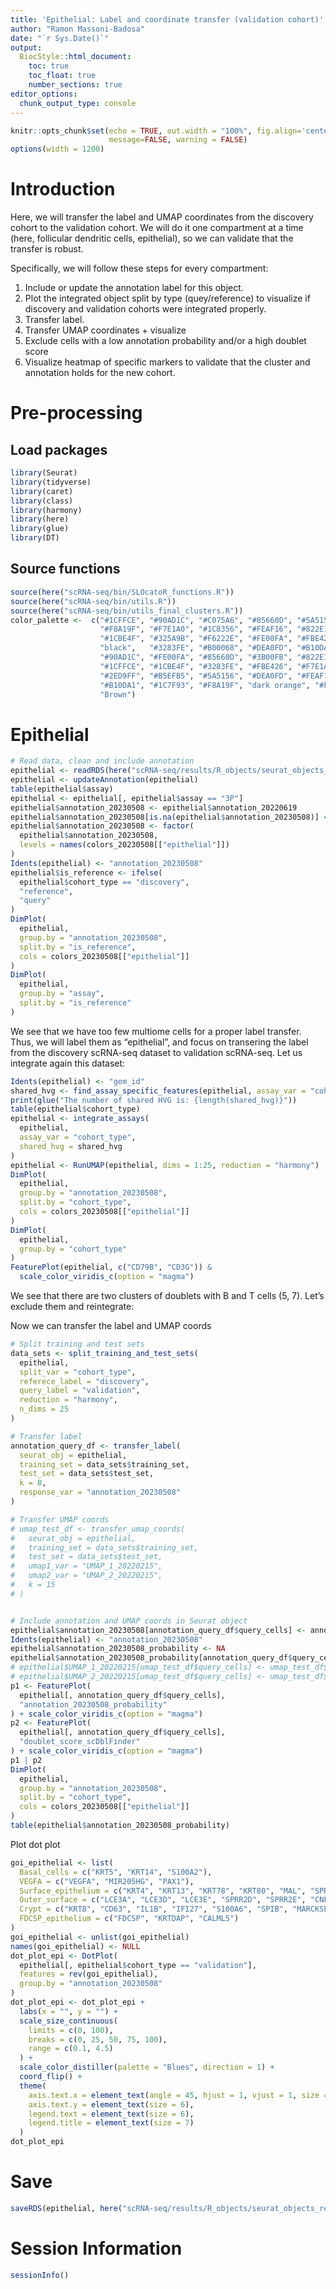 ```yaml
---
title: 'Epithelial: Label and coordinate transfer (validation cohort)'
author: "Ramon Massoni-Badosa"
date: "`r Sys.Date()`"
output: 
  BiocStyle::html_document:
    toc: true
    toc_float: true
    number_sections: true
editor_options: 
  chunk_output_type: console
---
```


```r
knitr::opts_chunk$set(echo = TRUE, out.width = "100%", fig.align='center', 
                      message=FALSE, warning = FALSE)
options(width = 1200)
```


# Introduction

Here, we will transfer the label and UMAP coordinates from the discovery cohort to the validation cohort. We will do it one compartment at a time (here, follicular dendritic cells, epithelial), so we can validate that the transfer is robust.

Specifically, we will follow these steps for every compartment:

1. Include or update the annotation label for this object.
2. Plot the integrated object split by type (quey/reference) to visualize if discovery and validation cohorts were integrated properly.
3. Transfer label.
4. Transfer UMAP coordinates + visualize
5. Exclude cells with a low annotation probability and/or a high doublet score
6. Visualize heatmap of specific markers to validate that the cluster and annotation holds for the new cohort.

# Pre-processing

## Load packages

```r
library(Seurat)
library(tidyverse)
library(caret)
library(class)
library(harmony)
library(here)
library(glue)
library(DT)
```


## Source functions

```r
source(here("scRNA-seq/bin/SLOcatoR_functions.R"))
source(here("scRNA-seq/bin/utils.R"))
source(here("scRNA-seq/bin/utils_final_clusters.R"))
color_palette <-  c("#1CFFCE", "#90AD1C", "#C075A6", "#85660D", "#5A5156", "#AA0DFE",
                    "#F8A19F", "#F7E1A0", "#1C8356", "#FEAF16", "#822E1C", "#C4451C",
                    "#1CBE4F", "#325A9B", "#F6222E", "#FE00FA", "#FBE426", "#16FF32",
                    "black",   "#3283FE", "#B00068", "#DEA0FD", "#B10DA1", "#E4E1E3",
                    "#90AD1C", "#FE00FA", "#85660D", "#3B00FB", "#822E1C", "coral2",
                    "#1CFFCE", "#1CBE4F", "#3283FE", "#FBE426", "#F7E1A0", "#325A9B",
                    "#2ED9FF", "#B5EFB5", "#5A5156", "#DEA0FD", "#FEAF16", "#683B79",
                    "#B10DA1", "#1C7F93", "#F8A19F", "dark orange", "#FEAF16", "#FBE426",
                    "Brown")
```


# Epithelial

```r
# Read data, clean and include annotation
epithelial <- readRDS(here("scRNA-seq/results/R_objects/seurat_objects_revision/4.2-epithelial_seurat_object_discovery_validation_cohorts.rds"))
epithelial <- updateAnnotation(epithelial)
table(epithelial$assay)
epithelial <- epithelial[, epithelial$assay == "3P"]
epithelial$annotation_20230508 <- epithelial$annotation_20220619
epithelial$annotation_20230508[is.na(epithelial$annotation_20230508)] <- "unannotated"
epithelial$annotation_20230508 <- factor(
  epithelial$annotation_20230508,
  levels = names(colors_20230508[["epithelial"]])
)
Idents(epithelial) <- "annotation_20230508"
epithelial$is_reference <- ifelse(
  epithelial$cohort_type == "discovery",
  "reference",
  "query"
)
DimPlot(
  epithelial,
  group.by = "annotation_20230508",
  split.by = "is_reference",
  cols = colors_20230508[["epithelial"]]
)
DimPlot(
  epithelial,
  group.by = "assay",
  split.by = "is_reference"
)
```


We see that we have too few multiome cells for a proper label transfer. Thus, we will label them as "epithelial", and focus on transering the label from the discovery scRNA-seq dataset to validation scRNA-seq. Let us integrate again this dataset:

```r
Idents(epithelial) <- "gem_id"
shared_hvg <- find_assay_specific_features(epithelial, assay_var = "cohort_type")
print(glue("The number of shared HVG is: {length(shared_hvg)}"))
table(epithelial$cohort_type)
epithelial <- integrate_assays(
  epithelial,
  assay_var = "cohort_type",
  shared_hvg = shared_hvg
)
epithelial <- RunUMAP(epithelial, dims = 1:25, reduction = "harmony")
DimPlot(
  epithelial,
  group.by = "annotation_20230508",
  split.by = "cohort_type",
  cols = colors_20230508[["epithelial"]]
)
DimPlot(
  epithelial,
  group.by = "cohort_type"
)
FeaturePlot(epithelial, c("CD79B", "CD3G")) &
  scale_color_viridis_c(option = "magma")

```

We see that there are two clusters of doublets with B and T cells (5, 7). Let's exclude them and reintegrate:


Now we can transfer the label and UMAP coords

```r
# Split training and test sets
data_sets <- split_training_and_test_sets(
  epithelial,
  split_var = "cohort_type",
  referece_label = "discovery",
  query_label = "validation",
  reduction = "harmony",
  n_dims = 25
)

# Transfer label
annotation_query_df <- transfer_label(
  seurat_obj = epithelial,
  training_set = data_sets$training_set,
  test_set = data_sets$test_set,
  k = 8,
  response_var = "annotation_20230508"
)

# Transfer UMAP coords
# umap_test_df <- transfer_umap_coords(
#   seurat_obj = epithelial,
#   training_set = data_sets$training_set,
#   test_set = data_sets$test_set,
#   umap1_var = "UMAP_1_20220215",
#   umap2_var = "UMAP_2_20220215",
#   k = 15
# )


# Include annotation and UMAP coords in Seurat object
epithelial$annotation_20230508[annotation_query_df$query_cells] <- annotation_query_df$annotation
Idents(epithelial) <- "annotation_20230508"
epithelial$annotation_20230508_probability <- NA
epithelial$annotation_20230508_probability[annotation_query_df$query_cells] <- annotation_query_df$annotation_prob
# epithelial$UMAP_1_20220215[umap_test_df$query_cells] <- umap_test_df$UMAP1
# epithelial$UMAP_2_20220215[umap_test_df$query_cells] <- umap_test_df$UMAP2
p1 <- FeaturePlot(
  epithelial[, annotation_query_df$query_cells],
  "annotation_20230508_probability"
) + scale_color_viridis_c(option = "magma")
p2 <- FeaturePlot(
  epithelial[, annotation_query_df$query_cells],
  "doublet_score_scDblFinder"
) + scale_color_viridis_c(option = "magma")
p1 | p2
DimPlot(
  epithelial,
  group.by = "annotation_20230508",
  split.by = "cohort_type",
  cols = colors_20230508[["epithelial"]]
)
table(epithelial$annotation_20230508_probability)
```


Plot dot plot

```r
goi_epithelial <- list(
  Basal_cells = c("KRT5", "KRT14", "S100A2"),
  VEGFA = c("VEGFA", "MIR205HG", "PAX1"),
  Surface_epithelium = c("KRT4", "KRT13", "KRT78", "KRT80", "MAL", "SPRR3", "TMPRSS11B", "TMPRSS2", "ACE2"),
  Outer_surface = c("LCE3A", "LCE3D", "LCE3E", "SPRR2D", "SPRR2E", "CNFN"),
  Crypt = c("KRT8", "CD63", "IL1B", "IFI27", "S100A6", "SPIB", "MARCKSL1"),
  FDCSP_epithelium = c("FDCSP", "KRTDAP", "CALML5")
)
goi_epithelial <- unlist(goi_epithelial)
names(goi_epithelial) <- NULL
dot_plot_epi <- DotPlot(
  epithelial[, epithelial$cohort_type == "validation"],
  features = rev(goi_epithelial),
  group.by = "annotation_20230508"
)
dot_plot_epi <- dot_plot_epi +
  labs(x = "", y = "") +
  scale_size_continuous(
    limits = c(0, 100),
    breaks = c(0, 25, 50, 75, 100),
    range = c(0.1, 4.5)
  ) +
  scale_color_distiller(palette = "Blues", direction = 1) +
  coord_flip() +
  theme(
    axis.text.x = element_text(angle = 45, hjust = 1, vjust = 1, size = 6),
    axis.text.y = element_text(size = 6),
    legend.text = element_text(size = 6),
    legend.title = element_text(size = 7)
  )
dot_plot_epi
```


# Save

```r
saveRDS(epithelial, here("scRNA-seq/results/R_objects/seurat_objects_revision/5.2-epithelial_seurat_object_discovery_validation_cohorts_annotation.rds"))
```


# Session Information

```r
sessionInfo()
```

